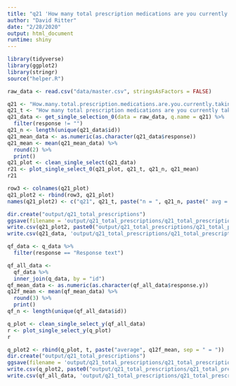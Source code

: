 ```yaml
---
title: "q21 'How many total prescription medications are you currently taking? (Please insert number)'"
author: "David Ritter"
date: "2/28/2020"
output: html_document
runtime: shiny
---
```


```r
library(tidyverse)
library(ggplot2)
library(stringr)
source("helper.R")
```

```r
raw_data <- read.csv("data/master.csv", stringsAsFactors = FALSE)
```

```r
q21 <- "How.many.total.prescription.medications.are.you.currently.taking...Please.insert.number."
q21_t <- "How many total prescription medications are you currently taking? (Please insert number)"
q21_data <- get_single_selection_0(data = raw_data, q.name = q21) %>%
  filter(response != "")
q21_n <- length(unique(q21_data$id))
q21_mean_data <- as.numeric(as.character(q21_data$response))
q21_mean <- mean(q21_mean_data) %>%
  round(2) %>%
  print()
q21_plot <- clean_single_select(q21_data)
r21 <- plot_single_select_0(q21_plot, q21_t, q21_n, q21_mean)
r21
```

```r
row3 <- colnames(q21_plot)
q21_plot2 <- rbind(row3, q21_plot)
names(q21_plot2) <- c("q21", q21_t, paste("n = ", q21_n, paste(" avg = ", q21_mean)))
```

```r
dir.create("output/q21_total_prescriptions")
ggsave(filename = 'output/q21_total_prescriptions/q21_total_prescriptions.png', plot = r21, device = 'png')
write.csv(q21_plot2, paste0("output/q21_total_prescriptions/q21_total_prescriptions_", q21_n,".csv"), row.names=F)
write.csv(q21_data, 'output/q21_total_prescriptions/q21_total_prescriptions_ids.csv', row.names = FALSE)
```







```r
qf_data <- q_data %>%
  filter(response == "Response text")
```

```r
qf_all_data <- 
  qf_data %>%
  inner_join(q_data, by = "id")
qf_mean_data <- as.numeric(as.character(qf_all_data$response.y))
q12f_mean <- mean(qf_mean_data) %>%
  round(3) %>%
  print()
qf_n <- length(unique(qf_all_data$id))
```

```r
q_plot <- clean_single_select_y(qf_all_data)
r <- plot_single_select_y(q_plot)
r
```

```r
q_plot2 <- rbind(q_plot, t, paste("average", q12f_mean, sep = " = "))
dir.create("output/q21_total_prescriptions")
ggsave(filename = 'output/q21_total_prescriptions/q21_total_prescriptions.png', plot = r, device = 'png')
write.csv(q_plot2, paste0("output/q21_total_prescriptions/q21_total_prescriptions_", qf_n,".csv"), row.names=F)
write.csv(qf_all_data, 'output/q21_total_prescriptions/q21_total_prescriptions_ids.csv', row.names = FALSE)
```